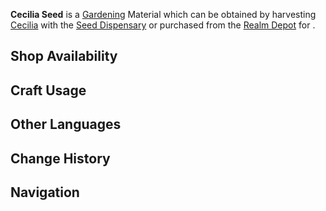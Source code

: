 {{Item Infobox
|id           = 130003
|image        = Item Cecilia Seed.png
|type         = Gardening Materials
|group        = Luxuriant Glebe
|invCategory  = Seed Dispensary
|description  = A seed obtained from the [[Seed Dispensary]]. A quality seed full of life, just waiting to be planted in the fields of the Realm Within. After some time, it will grow into a [[Cecilia]].
|source1      = Harvesting [[Cecilia]] with the [[Seed Dispensary]]
|source2      = [[Housing/Realm Depot|Realm Depot]]
}}
'''Cecilia Seed''' is a [[Gardening]] Material which can be obtained by harvesting [[Cecilia]] with the [[Seed Dispensary]] or purchased from the [[Realm Depot]] for {{Item|Realm Currency|30|x=5}}.

==Shop Availability==
{{Shop Availability|currency=Realm Currency}}

==Craft Usage==
{{Craft Usage}}

==Other Languages==
{{Other Languages
|en      = Cecilia Seed
|zhs     = 「塞西莉亚花」的种子
|zhs_rm  = "Sāixīlìyà Huā" de Zhǒngzǐ
|zht     = 「塞西莉亞花」的種子
|zht_rm  = "Sāixīlìyà Huā" de Zhǒngzǐ
|zh_tl   = "Cecilia Flower"'s Seed
|ja      = 「セシリアの花」の種
|ja_rm   = "Seshiria no Hana" no Tane
|ja_tl   = "Cecilia Flower" Seed
|ko      = 「세실리아꽃」 씨앗
|ko_rm   = "Sesillia-kkot" Ssiat
|ko_tl   = "Cecilia Flower" Seed
|es      = Semilla de cecilia
|es_tl   = Cecilia Seed
|fr      = Graine de cécilia
|fr_tl   = Cecilia Seed
|ru      = Семена сесилии
|ru_tl   = Cecilia Seeds
|th      = Cecilia Seed
|vi      = Hạt giống hoa Cecilia
|vi_tl   = 
|de      = Ceciliasamen
|de_tl   = Cecilia Seed(s)
|id      = Cecilia Seed
|pt      = Semente de Cecília
|pt_tl   = Cecilia Seed
}}

==Change History==
{{Change History|2.0}}

==Navigation==
{{Material Navbox|type=Gardening Materials}}